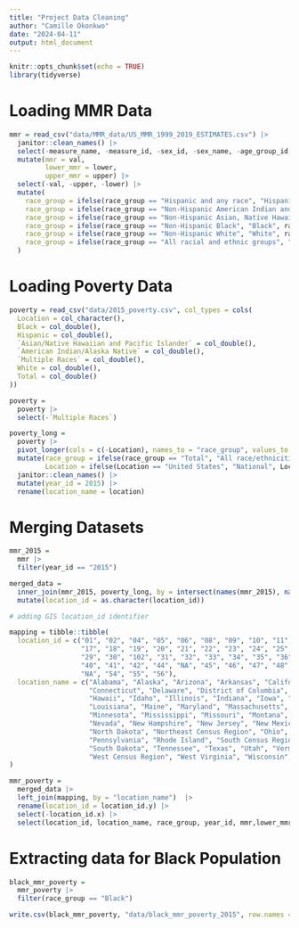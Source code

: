 ```yaml
---
title: "Project Data Cleaning"
author: "Camille Okonkwo"
date: "2024-04-11"
output: html_document
---
```


```r
knitr::opts_chunk$set(echo = TRUE)
library(tidyverse)
```

# Loading MMR Data
```r
mmr = read_csv("data/MMR_data/US_MMR_1999_2019_ESTIMATES.csv") |> 
  janitor::clean_names() |> 
  select(-measure_name, -measure_id, -sex_id, -sex_name, -age_group_id, -age_group_name, -metric_id, -metric_name) |> 
  mutate(mmr = val,
         lower_mmr = lower,
         upper_mmr = upper) |> 
  select(-val, -upper, -lower) |> 
  mutate(
    race_group = ifelse(race_group == "Hispanic and any race", "Hispanic", race_group),
    race_group = ifelse(race_group == "Non-Hispanic American Indian and Alaska Native", "American Indian/Alaska Native", race_group),
    race_group = ifelse(race_group == "Non-Hispanic Asian, Native Hawaiian, or Other Pacific Islander", "Asian/Native Hawaiian and Pacific Islander", race_group),
    race_group = ifelse(race_group == "Non-Hispanic Black", "Black", race_group),
    race_group = ifelse(race_group == "Non-Hispanic White", "White", race_group),
    race_group = ifelse(race_group == "All racial and ethnic groups", "All race/ethnicities", race_group)
  )
```

# Loading Poverty Data
```r
poverty = read_csv("data/2015_poverty.csv", col_types = cols(
  Location = col_character(),
  Black = col_double(),
  Hispanic = col_double(),
  `Asian/Native Hawaiian and Pacific Islander` = col_double(),
  `American Indian/Alaska Native` = col_double(),
  `Multiple Races` = col_double(),
  White = col_double(),
  Total = col_double()
))

poverty =
  poverty |> 
  select(-`Multiple Races`)

poverty_long =
  poverty |> 
  pivot_longer(cols = c(-Location), names_to = "race_group", values_to = "poverty_rate") |> 
  mutate(race_group = ifelse(race_group == "Total", "All race/ethnicities", race_group),
         Location = ifelse(Location == "United States", "National", Location)) |> 
  janitor::clean_names() |> 
  mutate(year_id = 2015) |> 
  rename(location_name = location)
```

# Merging Datasets
```r
mmr_2015 =
  mmr |> 
  filter(year_id == "2015")

merged_data =
  inner_join(mmr_2015, poverty_long, by = intersect(names(mmr_2015), names(poverty_long))) |> 
  mutate(location_id = as.character(location_id))

# adding GIS location_id identifier

mapping = tibble::tibble(
  location_id = c("01", "02", "04", "05", "06", "08", "09", "10", "11", "12", "13", "15", "16",
                  "17", "18", "19", "20", "21", "22", "23", "24", "25", "26", "NA", "27", "28",
                  "29", "30", "102", "31", "32", "33", "34", "35", "36", "37", "38", "NA", "39",
                  "40", "41", "42", "44", "NA", "45", "46", "47", "48", "49", "50", "51", "53",
                  "NA", "54", "55", "56"),
  location_name = c("Alabama", "Alaska", "Arizona", "Arkansas", "California", "Colorado",
                    "Connecticut", "Delaware", "District of Columbia", "Florida", "Georgia",
                    "Hawaii", "Idaho", "Illinois", "Indiana", "Iowa", "Kansas", "Kentucky",
                    "Louisiana", "Maine", "Maryland", "Massachusetts", "Michigan", "Midwest Census Region",
                    "Minnesota", "Mississippi", "Missouri", "Montana", "National", "Nebraska",
                    "Nevada", "New Hampshire", "New Jersey", "New Mexico", "New York", "North Carolina",
                    "North Dakota", "Northeast Census Region", "Ohio", "Oklahoma", "Oregon",
                    "Pennsylvania", "Rhode Island", "South Census Region", "South Carolina",
                    "South Dakota", "Tennessee", "Texas", "Utah", "Vermont", "Virginia", "Washington",
                    "West Census Region", "West Virginia", "Wisconsin", "Wyoming")
)

mmr_poverty =
  merged_data |> 
  left_join(mapping, by = "location_name")  |> 
  rename(location_id = location_id.y) |> 
  select(-location_id.x) |> 
  select(location_id, location_name, race_group, year_id, mmr,lower_mmr, upper_mmr, poverty_rate)
```

# Extracting data for Black Population
```r
black_mmr_poverty =
  mmr_poverty |> 
  filter(race_group == "Black")

write.csv(black_mmr_poverty, "data/black_mmr_poverty_2015", row.names = FALSE)
```

